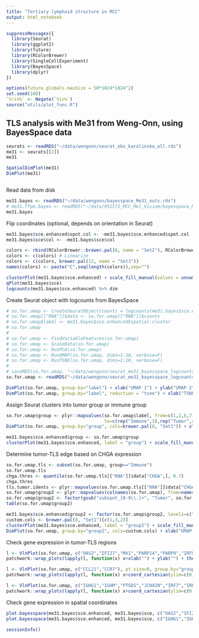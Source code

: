 ```yaml
---
title: "Tertiary lymphoid structure in MCC"
output: html_notebook
---
```


```r
suppressMessages({
  library(Seurat)
  library(ggplot2)
  library(future)
  library(RColorBrewer)
  library(SingleCellExperiment)
  library(BayesSpace)
  library(dplyr)
})
```

```r
options(future.globals.maxSize = 50*1024*1024^2)
set.seed(100)
`%!in%` <- Negate(`%in%`)
source("utils/plot_func.R")
```

## TLS analysis with Me31 from Weng-Onn, using BayesSpace data

```r
seurats <- readRDS("~/data/wengonn/seurat_obs_karolinska_all.rds")
me31 <- seurats[[2]]
me31
```

```r
SpatialDimPlot(me31)
DimPlot(me31)
```

```r

```

Read data from disk

```r
me31.bayes <- readRDS("~/data/wengonn/bayesspace_Me31_outs.rds")
# me31.ffpe.bayes <- readRDS("~/data/951572_MCC_Mel_Visium/bayesspace_Me31_MCC_outs.rds")
me31.bayes
```

Flip coordinates (optional, depends on orientation in Seurat)

```r
me31.bayes$sce.enhanced$spot.col <- -me31.bayes$sce.enhanced$spot.col
me31.bayes$sce$col <- -me31.bayes$sce$col
```

```r
colors <- rbind(RColorBrewer::brewer.pal(8, name = "Set2"), RColorBrewer::brewer.pal(8, name = "Dark2"))
colors <- c(colors) # Linearize
colors <- c(colors, brewer.pal(12, name = "Set3"))
names(colors) <- paste("C",seq(length(colors)),sep="")

clusterPlot(me31.bayes$sce.enhanced) + scale_fill_manual(values = unname(colors))
qPlot(me31.bayes$sce)
logcounts(me31.bayes$sce.enhanced) %>% dim
```

Create Seurat object with logcounts from BayesSpace

```r
# so.for.umap <- CreateSeuratObject(counts = logcounts(me31.bayes$sce.enhanced))
# so.for.umap[["RNA"]]$data <- so.for.umap[["RNA"]]$counts
# so.for.umap$label <- me31.bayes$sce.enhanced$spatial.cluster
# so.for.umap
# 
# so.for.umap <- FindVariableFeatures(so.for.umap)
# so.for.umap <- ScaleData(so.for.umap)
# so.for.umap <- RunPCA(so.for.umap)
# so.for.umap <- RunUMAP(so.for.umap, dims=1:10, verbose=F)
# so.for.umap <- RunTSNE(so.for.umap, dims=1:10, verbose=F)
# 
# saveRDS(so.for.umap, "~/data/wengonn/seurat_me31_bayesspace_logcounts.rds")
so.for.umap <- readRDS("~/data/wengonn/seurat_me31_bayesspace_logcounts.rds")

DimPlot(so.for.umap, group.by="label") + xlab("UMAP 1") + ylab("UMAP 2") + ggtitle("") + scale_color_manual(values = unname(colors))
DimPlot(so.for.umap, group.by="label", reduction = "tsne") + xlab("TSNE 1") + ylab("TSNE 2") + ggtitle("") + scale_color_manual(values = unname(colors))
```

Assign Seurat clusters into tumor group or immune group

```r
so.for.umap$group <- plyr::mapvalues(so.for.umap$label, from=c(1,2,6,7,5,3,4), 
                                     to=c(rep("Immune",3),rep("Tumor",4),rep(NA,0)))
DimPlot(so.for.umap, group.by="group", cols=brewer.pal(8, "Set1")) + xlab("UMAP 1") + ylab("UMAP 2")

me31.bayes$sce.enhanced$group <- so.for.umap$group
clusterPlot(me31.bayes$sce.enhanced, label = "group") + scale_fill_manual(values = brewer.pal(8, "Set1"))
```

Determine tumor-TLS edge based on CHGA expression

```r
so.for.umap.tls <- subset(so.for.umap, group=="Immune")
so.for.umap.tls
chga.thres <- quantile(so.for.umap.tls[["RNA"]]$data["CHGA",], 0.7)
chga.thres
tls.tumor.idents <- plyr::mapvalues(so.for.umap.tls[["RNA"]]$data["CHGA",] > chga.thres, from=c(TRUE, FALSE), to=c("Tumor-TLS", "TLS"))
so.for.umap$group2 <- plyr::mapvalues(colnames(so.for.umap), from=names(tls.tumor.idents), to=tls.tumor.idents)
so.for.umap$group2 <- factor(gsub("subspot_[0-9\\.]+", "Tumor", so.for.umap$group2), levels=c("TLS","Tumor-TLS","Tumor"))
table(so.for.umap$group2)
```

```r
me31.bayes$sce.enhanced$group2 <- factor(so.for.umap$group2, levels=c("TLS","Tumor-TLS","Tumor"))
custom.cols <- brewer.pal(8, "Set1")[c(1,3,2)]
clusterPlot(me31.bayes$sce.enhanced, label = "group2") + scale_fill_manual(values = custom.cols)
DimPlot(so.for.umap, group.by="group2", cols=custom.cols) + xlab("UMAP 1") + ylab("UMAP 2") + ggtitle("")
```

Check gene expression in tumor-TLS regions

```r
l <- VlnPlot(so.for.umap, c("OAS2","IFI27","MX1","PARP14","PARP9","IRF9"), pt.size=0, group.by="group2", col=custom.cols, combine=FALSE)
patchwork::wrap_plots(lapply(l, function(x) x+xlab("") + ylab("") + theme(legend.position="none", plot.title = element_text(size=15))), ncol=3)

l <- VlnPlot(so.for.umap, c("CCL21","CCR7"), pt.size=0, group.by="group2", col=custom.cols, combine=FALSE)
patchwork::wrap_plots(lapply(l, function(x) x+coord_cartesian(ylim=c(0,1))+xlab("") + ylab("") + theme(legend.position="none", plot.title = element_text(size=15))), ncol=4)

l <- VlnPlot(so.for.umap, c("IGHG1","IGHM","PTGDS","JCHAIN","IRF7","IRF8"), pt.size=0, group.by="group2", col=custom.cols, combine=FALSE)
patchwork::wrap_plots(lapply(l, function(x) x+coord_cartesian(ylim=c(0,1))+xlab("") + ylab("") + theme(legend.position="none", plot.title = element_text(size=15))), ncol=4)
```

Check gene expression in spatial coordinates

```r
plot.bayesspace(me31.bayes$sce.enhanced, me31.bayes$sce, c("OAS2","IFI27","MX1","PARP14","PARP9","IRF9"), 3)
plot.bayesspace(me31.bayes$sce.enhanced, me31.bayes$sce, c("IGHG1","IGHM","PTGDS","JCHAIN","IRF7","IRF8"), 3)
```

```r
sessionInfo()
```

